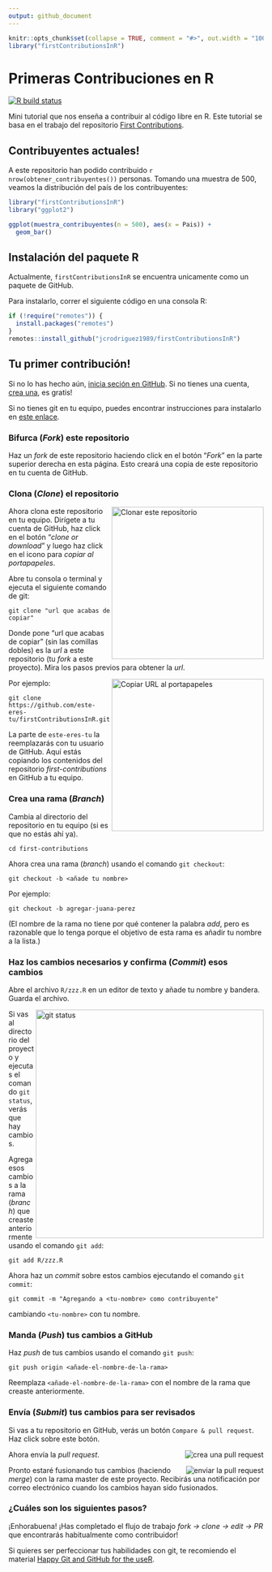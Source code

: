 ```yaml
---
output: github_document
---
```


```r
knitr::opts_chunk$set(collapse = TRUE, comment = "#>", out.width = "100%")
library("firstContributionsInR")
```

# Primeras Contribuciones en R

<!-- badges: start -->
[![R build status](https://github.com/jcrodriguez1989/firstContributionsInR/workflows/R-CMD-check/badge.svg)](https://github.com/jcrodriguez1989/firstContributionsInR/actions)
<!-- badges: end -->

Mini tutorial que nos enseña a contribuir al código libre en R. Este tutorial se basa en el trabajo 
del repositorio [First Contributions
](https://github.com/firstcontributions/first-contributions/blob/master/translations/README.es.md).

## Contribuyentes actuales!

A este repositorio han podido contribuido `r nrow(obtener_contribuyentes())` personas.
Tomando una muestra de 500, veamos la distribución del país de los contribuyentes:

```r
library("firstContributionsInR")
library("ggplot2")

ggplot(muestra_contribuyentes(n = 500), aes(x = Pais)) +
  geom_bar()
```

## Instalación del paquete R

Actualmente, `firstContributionsInR` se encuentra unicamente como un paquete de
GitHub.

Para instalarlo, correr el siguiente código en una consola R:

```r
if (!require("remotes")) {
  install.packages("remotes")
}
remotes::install_github("jcrodriguez1989/firstContributionsInR")
```

## Tu primer contribución!

Si no lo has hecho aún, [inicia seción en GitHub](https://github.com/login). Si no tienes una cuenta, [crea una](https://github.com/join), es gratis!

Si no tienes git en tu equipo, puedes encontrar instrucciones para instalarlo en [este enlace](https://help.github.com/articles/set-up-git/).

### Bifurca (*Fork*) este repositorio

Haz un *fork* de este repositorio haciendo click en el botón "*Fork*" en la parte superior derecha en esta página.
Esto creará una copia de este repositorio en tu cuenta de GitHub.

### Clona (*Clone*) el repositorio

<img align="right" width="300" src="README_files/capturas/clone.png" alt="Clonar este repositorio" />

Ahora clona este repositorio en tu equipo. Dirígete a tu cuenta de GitHub, haz click en el botón "*clone or download*" y luego haz click en el icono para *copiar al portapapeles*.

Abre tu consola o terminal y ejecuta el siguiente comando de git:

```
git clone "url que acabas de copiar"
```

Donde pone "url que acabas de copiar" (sin las comillas dobles) es la *url* a este repositorio (tu *fork* a este proyecto). Mira los pasos previos para obtener la *url*.

<img align="right" width="300" src="README_files/capturas/copy-to-clipboard.png" alt="Copiar URL al portapapeles" />

Por ejemplo:
```
git clone https://github.com/este-eres-tu/firstContributionsInR.git
```
La parte de `este-eres-tu` la reemplazarás con tu usuario de GitHub. Aquí estás copiando los contenidos del repositorio *first-contributions* en GitHub a tu equipo.

### Crea una rama (*Branch*)

Cambia al directorio del repositorio en tu equipo (si es que no estás ahí ya).

```
cd first-contributions
```

Ahora crea una rama (*branch*) usando el comando  `git checkout`:
```
git checkout -b <añade tu nombre>
```

Por ejemplo:
```
git checkout -b agregar-juana-perez
```
(El nombre de la rama no tiene por qué contener la palabra *add*, pero es razonable que lo tenga porque el objetivo de esta rama es añadir tu nombre a la lista.)

### Haz los cambios necesarios y confirma (*Commit*) esos cambios

Abre el archivo `R/zzz.R` en un editor de texto y añade tu nombre y bandera. Guarda el archivo.

<img align="right" width="450" src="README_files/capturas/git-status.png" alt="git status" />

Si vas al directorio del proyecto y ejecutas el comando  `git status`, verás que hay cambios.

Agrega esos cambios a la rama (*branch*) que creaste anteriormente usando el comando `git add`:

```
git add R/zzz.R
```

Ahora haz un *commit* sobre estos cambios ejecutando el comando `git commit`:
```
git commit -m "Agregando a <tu-nombre> como contribuyente"
```
cambiando `<tu-nombre>` con tu nombre.

### Manda (*Push*) tus cambios a GitHub

Haz *push* de tus cambios usando el comando `git push`:
```
git push origin <añade-el-nombre-de-la-rama>
```
Reemplaza `<añade-el-nombre-de-la-rama>` con el nombre de la rama que creaste anteriormente.

### Envía (*Submit*) tus cambios para ser revisados

Si vas a tu repositorio en GitHub, verás un botón `Compare & pull request`. Haz click sobre este botón.

<img style="float: right;" src="README_files/capturas/compare-and-pull.png" alt="crea una pull request" />

Ahora envía la *pull request*.

<img style="float: right;" src="README_files/capturas/submit-pull-request.png" alt="enviar la pull request" />

Pronto estaré fusionando tus cambios (haciendo *merge*) con la rama master de este proyecto. Recibirás una notificación por correo electrónico cuando los cambios hayan sido fusionados.

### ¿Cuáles son los siguientes pasos?

¡Enhorabuena! ¡Has completado el flujo de trabajo *_fork -> clone -> edit -> PR_* que encontrarás habitualmente como contribuidor!

Si quieres ser perfeccionar tus habilidades con git, te recomiendo el material [Happy Git and GitHub for the useR
](https://happygitwithr.com/).
